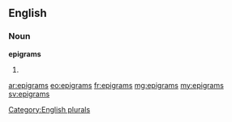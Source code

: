 ==English==

===Noun===
'''epigrams'''

# {{plural of|[[epigram]]}}

[[Category:English plurals]]

[[ar:epigrams]]
[[eo:epigrams]]
[[fr:epigrams]]
[[mg:epigrams]]
[[my:epigrams]]
[[sv:epigrams]]